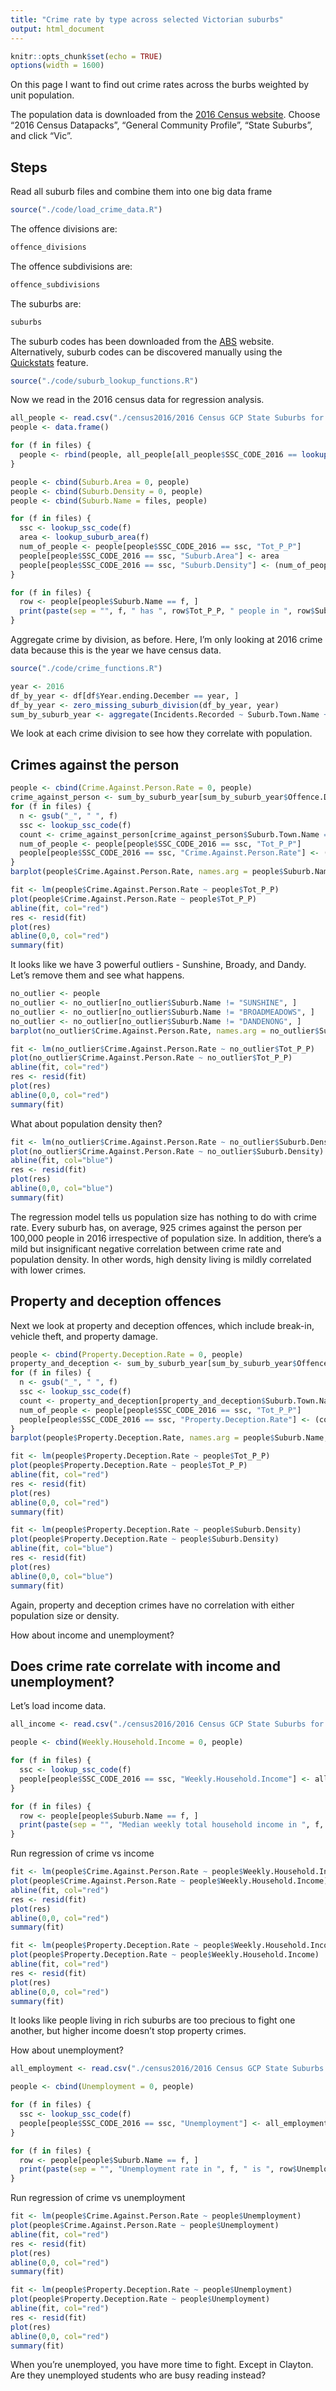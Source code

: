 ```yaml
---
title: "Crime rate by type across selected Victorian suburbs"
output: html_document
---
```


```r
knitr::opts_chunk$set(echo = TRUE)
options(width = 1600)
```

On this page I want to find out crime rates across the burbs weighted by unit population.

The population data is downloaded from the [2016 Census website](https://datapacks.censusdata.abs.gov.au/datapacks/). Choose "2016 Census Datapacks", "General Community Profile", "State Suburbs", and click "Vic".

## Steps

Read all suburb files and combine them into one big data frame
```r
source("./code/load_crime_data.R")
```

The offence divisions are:
```r
offence_divisions
```

The offence subdivisions are:
```r
offence_subdivisions
```

The suburbs are:
```r
suburbs
```

The suburb codes has been downloaded from the [ABS](http://www.abs.gov.au/AUSSTATS/abs@.nsf/DetailsPage/1270.0.55.003July%202016?OpenDocument) website. Alternatively, suburb codes can be discovered manually using the [Quickstats](http://www.abs.gov.au/websitedbs/D3310114.nsf/Home/2016%20QuickStats) feature.
```r
source("./code/suburb_lookup_functions.R")
```

Now we read in the 2016 census data for regression analysis.
```r
all_people <- read.csv("./census2016/2016 Census GCP State Suburbs for VIC/2016Census_G01_VIC_SSC.csv")
people <- data.frame()

for (f in files) {
  people <- rbind(people, all_people[all_people$SSC_CODE_2016 == lookup_ssc_code(f), ])
}

people <- cbind(Suburb.Area = 0, people)
people <- cbind(Suburb.Density = 0, people)
people <- cbind(Suburb.Name = files, people)

for (f in files) {
  ssc <- lookup_ssc_code(f)
  area <- lookup_suburb_area(f)
  num_of_people <- people[people$SSC_CODE_2016 == ssc, "Tot_P_P"]
  people[people$SSC_CODE_2016 == ssc, "Suburb.Area"] <- area
  people[people$SSC_CODE_2016 == ssc, "Suburb.Density"] <- (num_of_people / area)
}

for (f in files) {
  row <- people[people$Suburb.Name == f, ]
  print(paste(sep = "", f, " has ", row$Tot_P_P, " people in ", row$Suburb.Area, " km2. Density = ", row$Suburb.Density, " people/km2."))
}
```

Aggregate crime by division, as before. Here, I'm only looking at 2016 crime data because this is the year we have census data.
```r
source("./code/crime_functions.R")

year <- 2016
df_by_year <- df[df$Year.ending.December == year, ]
df_by_year <- zero_missing_suburb_division(df_by_year, year)
sum_by_suburb_year <- aggregate(Incidents.Recorded ~ Suburb.Town.Name + Offence.Division, df_by_year, sum)
```

We look at each crime division to see how they correlate with population.

## Crimes against the person
```r
people <- cbind(Crime.Against.Person.Rate = 0, people)
crime_against_person <- sum_by_suburb_year[sum_by_suburb_year$Offence.Division == "A Crimes against the person", ]
for (f in files) {
  n <- gsub("_", " ", f)
  ssc <- lookup_ssc_code(f)
  count <- crime_against_person[crime_against_person$Suburb.Town.Name == n, "Incidents.Recorded"]
  num_of_people <- people[people$SSC_CODE_2016 == ssc, "Tot_P_P"]
  people[people$SSC_CODE_2016 == ssc, "Crime.Against.Person.Rate"] <- (count / num_of_people) * 100000
}
barplot(people$Crime.Against.Person.Rate, names.arg = people$Suburb.Name, las = 2, cex.names = 0.5, main = "Crime against the person per 100k people by suburb", col = c("red"))

fit <- lm(people$Crime.Against.Person.Rate ~ people$Tot_P_P)
plot(people$Crime.Against.Person.Rate ~ people$Tot_P_P)
abline(fit, col="red")
res <- resid(fit)
plot(res)
abline(0,0, col="red")
summary(fit)
```

It looks like we have 3 powerful outliers - Sunshine, Broady, and Dandy. Let's remove them and see what happens.

```r
no_outlier <- people
no_outlier <- no_outlier[no_outlier$Suburb.Name != "SUNSHINE", ]
no_outlier <- no_outlier[no_outlier$Suburb.Name != "BROADMEADOWS", ]
no_outlier <- no_outlier[no_outlier$Suburb.Name != "DANDENONG", ]
barplot(no_outlier$Crime.Against.Person.Rate, names.arg = no_outlier$Suburb.Name, las = 2, cex.names = 0.5, main = "Crime against the person per 100k people without outlier", col = c("red"))

fit <- lm(no_outlier$Crime.Against.Person.Rate ~ no_outlier$Tot_P_P)
plot(no_outlier$Crime.Against.Person.Rate ~ no_outlier$Tot_P_P)
abline(fit, col="red")
res <- resid(fit)
plot(res)
abline(0,0, col="red")
summary(fit)
```

What about population density then?
```r
fit <- lm(no_outlier$Crime.Against.Person.Rate ~ no_outlier$Suburb.Density)
plot(no_outlier$Crime.Against.Person.Rate ~ no_outlier$Suburb.Density)
abline(fit, col="blue")
res <- resid(fit)
plot(res)
abline(0,0, col="blue")
summary(fit)

```
The regression model tells us population size has nothing to do with crime rate. Every suburb has, on average, 925 crimes against the person per 100,000 people in 2016 irrespective of population size. In addition, there's a mild but insignificant negative correlation between crime rate and population density. In other words, high density living is mildly correlated with lower crimes.

## Property and deception offences
Next we look at property and deception offences, which include break-in, vehicle theft, and property damage.

```r
people <- cbind(Property.Deception.Rate = 0, people)
property_and_deception <- sum_by_suburb_year[sum_by_suburb_year$Offence.Division == "B Property and deception offences", ]
for (f in files) {
  n <- gsub("_", " ", f)
  ssc <- lookup_ssc_code(f)
  count <- property_and_deception[property_and_deception$Suburb.Town.Name == n, "Incidents.Recorded"]
  num_of_people <- people[people$SSC_CODE_2016 == ssc, "Tot_P_P"]
  people[people$SSC_CODE_2016 == ssc, "Property.Deception.Rate"] <- (count / num_of_people) * 100000
}
barplot(people$Property.Deception.Rate, names.arg = people$Suburb.Name, las = 2, cex.names = 0.5, main = "Property and deception crime per 100k people by suburb", col = c("red"))

fit <- lm(people$Property.Deception.Rate ~ people$Tot_P_P)
plot(people$Property.Deception.Rate ~ people$Tot_P_P)
abline(fit, col="red")
res <- resid(fit)
plot(res)
abline(0,0, col="red")
summary(fit)

fit <- lm(people$Property.Deception.Rate ~ people$Suburb.Density)
plot(people$Property.Deception.Rate ~ people$Suburb.Density)
abline(fit, col="blue")
res <- resid(fit)
plot(res)
abline(0,0, col="blue")
summary(fit)

```

Again, property and deception crimes have no correlation with either population size or density.

How about income and unemployment?

## Does crime rate correlate with income and unemployment?

Let's load income data.
```r
all_income <- read.csv("./census2016/2016 Census GCP State Suburbs for VIC/2016Census_G02_VIC_SSC.csv")

people <- cbind(Weekly.Household.Income = 0, people)

for (f in files) {
  ssc <- lookup_ssc_code(f)
  people[people$SSC_CODE_2016 == ssc, "Weekly.Household.Income"] <- all_income[all_income$SSC_CODE_2016 == ssc, "Median_tot_hhd_inc_weekly"]
}

for (f in files) {
  row <- people[people$Suburb.Name == f, ]
  print(paste(sep = "", "Median weekly total household income in ", f, " is $", row$Weekly.Household.Income))
}
```

Run regression of crime vs income
```r
fit <- lm(people$Crime.Against.Person.Rate ~ people$Weekly.Household.Income)
plot(people$Crime.Against.Person.Rate ~ people$Weekly.Household.Income)
abline(fit, col="red")
res <- resid(fit)
plot(res)
abline(0,0, col="red")
summary(fit)

fit <- lm(people$Property.Deception.Rate ~ people$Weekly.Household.Income)
plot(people$Property.Deception.Rate ~ people$Weekly.Household.Income)
abline(fit, col="red")
res <- resid(fit)
plot(res)
abline(0,0, col="red")
summary(fit)
```

It looks like people living in rich suburbs are too precious to fight one another, but higher income doesn't stop property crimes.

How about unemployment?
```r
all_employment <- read.csv("./census2016/2016 Census GCP State Suburbs for VIC/2016Census_G40_VIC_SSC.csv")

people <- cbind(Unemployment = 0, people)

for (f in files) {
  ssc <- lookup_ssc_code(f)
  people[people$SSC_CODE_2016 == ssc, "Unemployment"] <- all_employment[all_employment$SSC_CODE_2016 == ssc, "Percent_Unem_loyment_P"]
}

for (f in files) {
  row <- people[people$Suburb.Name == f, ]
  print(paste(sep = "", "Unemployment rate in ", f, " is ", row$Unemployment, "%."))
}
```

Run regression of crime vs unemployment
```r
fit <- lm(people$Crime.Against.Person.Rate ~ people$Unemployment)
plot(people$Crime.Against.Person.Rate ~ people$Unemployment)
abline(fit, col="red")
res <- resid(fit)
plot(res)
abline(0,0, col="red")
summary(fit)

fit <- lm(people$Property.Deception.Rate ~ people$Unemployment)
plot(people$Property.Deception.Rate ~ people$Unemployment)
abline(fit, col="red")
res <- resid(fit)
plot(res)
abline(0,0, col="red")
summary(fit)
```

When you're unemployed, you have more time to fight. Except in Clayton. Are they unemployed students who are busy reading instead?
